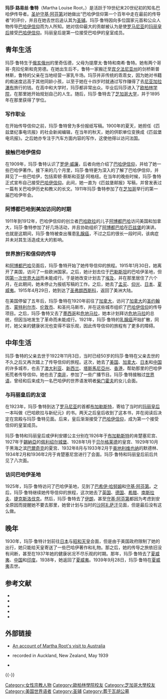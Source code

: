 {{no footnotes|time=2013-06-09T20:01:15+00:00}}
{{Infobox person
|name        = 瑪莎·魯特
|image       = MarthaRoot.jpg
|image_size  = 250px
|caption     = 玛莎·路易丝·鲁特
|birth_date  = 1872年4月10日
|birth_place = {{USA}}[[俄亥俄州|俄亥俄州]]里奇伍德
|death_date  = 1939年9月28日
|death_place = {{USA}}[[夏威夷|夏威夷]]
|occupation  = 新闻编辑、巴哈伊传导者
}}
{{巴哈伊}}
'''玛莎·路易丝·鲁特'''（Martha Louise Root，{{bd|1872年|4月10日|1939年|9月28日}}）是活跃于19世纪末20世纪初的知名巴哈伊传导者。[[圣护|圣护]][[守基·阿芬第|守基·阿芬第]]对她做出“巴哈伊信仰第一个百年中走在最前的传导者”的评价，并且在她去世后追认其为[[圣辅|圣辅]]。玛莎·鲁特因向多位国家元首和公众人物传导[[巴哈伊信仰|巴哈伊信仰]]而为人所知。她对信仰最大的贡献被认为是使[[罗马尼亚|罗马尼亚]]的[[玛丽_(爱丁堡)|玛丽皇后]]接受[[巴哈伊信仰|巴哈伊信仰]]。玛丽皇后是第一位接受巴哈伊的皇室成员。

==青年生活==
玛莎·鲁特生于[[俄亥俄州|俄亥俄州]]的里奇伍德，父母为提摩太·鲁特和南希·鲁特。她有两个哥哥-克拉伦斯和克劳德。在她出生后不，鲁特一家搬迁至[[宾夕法尼亚州|宾夕法尼亚州]]的剑桥斯普林斯，鲁特的父亲在当地经营一家乳牛场。玛莎并非传统的乖乖女，因为她对书籍的痴迷度远高于其他同龄小孩，以至于她在十四岁时就通过写作赚得了去[[尼亚加拉瀑布|尼亚加拉瀑布]]旅行的钱。在高中和大学时，玛莎都非常出众。毕业后玛莎进入了[[欧柏林学院|欧柏林学院]]，在那里她开始规划自己的人生。随后，玛莎·鲁特去了[[芝加哥大学|芝加哥大学]]，并于1895年在那里获得了学位。

===写作职业===
在开始传导信仰之前，玛莎·鲁特曾为多份报纸写稿。1900年的夏天，她担任《匹兹堡纪事电讯报》的社会新闻编辑，在当年的秋天，她的供职单位变换成《匹兹堡电讯报》。之后她亦专注于汽车方面内容的写作，这使他得以访问法国。

===接触巴哈伊信仰===
在1909年，玛莎·鲁特认识了[[罗伊·威廉|罗伊·威廉]]，后者向他介绍了[[巴哈伊信仰|巴哈伊信仰]]，并给了她一些巴哈伊著作。接下来的几个月里，玛莎·鲁特更为深入的了解了巴哈伊信仰，并拜见了一些巴哈伊，包括索顿·蔡斯和亚瑟·阿格纽。在当年的晚些时候，玛莎·鲁特正式宣布自己接受[[巴哈伊信仰|巴哈伊信仰]]。此间，她一直为《匹兹堡邮报》写稿，并曾发表过一篇有关巴哈伊历史和教义的长文。1911年玛莎·鲁特参加了在[[芝加哥|芝加哥]]举行的第一届巴哈伊年会。

===阿博都巴哈到美加访问的时期===
1911年到1912年，巴哈伊信仰的创立者[[巴哈欧拉|巴哈欧拉]]的儿子[[阿博都巴哈|阿博都巴哈]]访问美国和加拿大，玛莎·鲁特参加了好几场活动，并且协助组织了[[阿博都巴哈|阿博都巴哈]]在[[匹兹堡|匹兹堡]]的演讲。也就是这期间，玛莎·鲁特被查出罹患[[乳腺癌|乳腺癌]]，不过之后的很长一段时间，该病症并未对其生活造成太大的影响。

===世界旅行和信仰的传导===
和[[阿博都巴哈|阿博都巴哈]]见面后，玛莎·鲁特开始了她传导信仰的旅程。1915年1月30日，她离开了美国，访问了一些欧洲国家。之后，她计划去位于[[巴勒斯坦|巴勒斯坦]]的巴哈伊圣地，但因[[第一次世界大战|第一次世界大战]]而未能成行。于是她改变计划去了[[埃及|埃及]]，并在那里居住了六个月，在此期间，她未停止为报纸写稿的工作。之后，她去了[[孟买|孟买]]、[[仰光|仰光]]、[[日本|日本]]、[[夏威夷|夏威夷]]。1915年4月29日，她到达了[[圣弗朗西斯科|圣弗朗西斯科]]，返回了美洲大陆。

在美国停留了五年后，玛莎·鲁特在1920年前往了[[加拿大|加拿大]]，访问了[[加拿大|加拿大]]的[[圣约翰_(新不伦瑞克)|圣约翰市]]、[[蒙特利尔市|蒙特利尔市]]、[[伦敦_(加拿大)|伦敦市]]、和圣托马斯市，并在这些城市组织了[[巴哈伊信仰|巴哈伊信仰]]的传导项目。之后，玛莎·鲁特又去了[[墨西哥|墨西哥]]和[[危地马拉|危地马拉]]，她本计划拜访[[危地马拉|危地马拉]]的总统，但因当地发生了革命而未能成行。1921年，玛莎·鲁特的[[乳腺癌|乳腺癌]]开始扩散，同时，她父亲的健康状况也变得不容乐观，因此传导信仰的旅程有了更多的障碍。

==中年生活==
玛莎·鲁特的父亲去世于1922年11月3日，当时已经50岁的玛莎·鲁特在父亲去世的不久之后又再次踏上了传导信仰的旅程。这次，她去了[[美国|美国]]、[[加拿大|加拿大]]、[[日本|日本]]和[[中国|中国]]的许多城市，也去了[[澳大利亚|澳大利亚]]、[[新西兰|新西兰]]、[[塔斯馬尼亞州|塔斯馬尼亞州]]、[[香港|香港]]，帮助那里的巴哈伊拓荒者传导信仰。她也去了[[南非|南非]]，参加了一些广播节目。玛莎·鲁特接触过[[世界语|世界语]]，曾经和后来成为一名巴哈伊的世界语发明者[[柴门霍夫|柴门霍夫]]的女儿会面。

===与玛丽皇后的友谊===

在1923年，玛莎·鲁特到达了[[罗马尼亚|罗马尼亚]]的首都[[布加勒斯特|布加勒斯特]]，寄给了当时的[[玛丽_(爱丁堡)|玛丽皇后]]一本叫做《巴哈欧拉与新纪元》的书。两天之后皇后收到了这本书，并在阅读后决定在宫殿与玛莎·鲁特见面。后来，皇后渐渐接受了[[巴哈伊信仰|巴哈伊信仰]]，成为第一个接受信仰的皇室成员。

玛莎·鲁特和玛丽皇后或伊利安娜公主分别在1926年于[[布加勒斯特|布加勒斯特]]的肯楚塞尼宫、1927年于[[錫納亞|錫納亞]]的[[佩利绍尔城堡|佩利绍尔城堡]]、1928年1月于[[贝尔格莱德|贝尔格莱德]]的皇宫、1929年10月于黑海之滨[[巴爾奇克|巴爾奇克]]的夏宫、1932年8月与1933年2月于[[奥地利|奥地利]][[维也纳|维也纳]]的默德林、1934年2月和1936年2月于肯楚塞尼宫进行了会面。玛莎·鲁特和玛丽皇后前后共见了八次面。

===访问巴哈伊圣地===

1925年，玛莎·鲁特访问了巴哈伊圣地，见到了[[巴希伊·哈努姆|巴希伊·哈努姆]]和[[守基·阿芬第|守基·阿芬第]]。之后，玛莎·鲁特继续她传导信仰的旅程，这次她去了[[英国|英国]]、[[德国|德国]]、[[希腊|希腊]]、[[南斯拉夫|南斯拉夫]]、[[捷克斯洛伐克|捷克斯洛伐克]]。然后，玛莎·鲁特去了[[伊朗|伊朗]]，甚至[[守基·阿芬第|守基·阿芬第]]都因为考虑到安全原因而提醒她不要去那里，她曾计划与当时的[[沙阿|沙阿]][[礼萨汗|礼萨汗]]见面，但是最后没有这么做。

==晚年==
1930年，玛莎·鲁特计划前往[[日本|日本]]与[[昭和天皇|昭和天皇]]会面，但是由于美国政府限制了她的出行，她只能给天皇寄送了一些巴哈伊著作和礼物。那之后，她的传导之旅依旧没有间断，甚至在1937年她的健康状况不尽乐观的时期。那年，玛莎·鲁特去了[[夏威夷|夏威夷]]、[[中国|中国]]和[[印度|印度]]。1938年，她返回了[[夏威夷|夏威夷]]。1939年9月28日，玛莎·鲁特在[[夏威夷|夏威夷]]去世。

==参考文献==
*{{cite book 
 |first=Janet
 |last=Ruhe-Schoen
 |year=1998
 |title=A Love Which Does Not Wait
 |url=https://archive.org/details/lovewhichdoesnot0000ruhe
 |publisher=Palabra Publications
 |location=Riviera Beach, Florida, USA
 |isbn=1-890101-17-6
 }}
*{{cite book
 |first=Shoghi
 |last=Effendi
 |authorlink=Shoghi Effendi
 |year=1944
 |title=God Passes By
 |publisher=Bahá'í Publishing Trust
 |location=Wilmette, Illinois, USA
 |isbn=0-87743-020-9
 |url=http://reference.bahai.org/en/t/se/GPB/
 |access-date=2013-05-27
 |archive-date=2008-05-12
 |archive-url=https://web.archive.org/web/20080512041312/http://reference.bahai.org/en/t/se/GPB/
 |dead-url=no
 }}
*{{cite book
 |first=M.R.
 |last=Garis
 |year=1983
 |title=Martha Root: Lioness at the Threshold
 |publisher=Bahá'í Publishing Trust
 |location=Wilmette, Illinois, USA
 |isbn=0-87743-185-X
 }}
*{{cite book
 |editor=Kay Zinky (Compiler)
 |year=1983
 |title=Martha Root: Herald of the Kingdom: A Compilation 
 |publisher=Bahá'í Publishing Trust
 |location=New Delhi, India
 |id=ASIN B0007B5H28
 }}
*{{cite book
 |first=Barron
 |last=Harper
 |year=1997
 |title=Lights of Fortitude
 |url=https://archive.org/details/lightsoffortitud0000harp
 |edition=Paperback
 |publisher=George Ronald
 |location=Oxford, UK
 |isbn=0-85398-413-1
 }}

== 外部链接 ==
* [http://bahai-library.com/asia-pacific/ebmartharoot.htm An account of Martha Root's visit to Australia] {{Wayback|url=http://bahai-library.com/asia-pacific/ebmartharoot.htm |date=20051001062135 }}
* {{YouTube|BS2j7fQjoE4|Martha Root's Goodbye}} recorded in Auckland, New Zealand, May 1939
* {{YouTube|8teej1FAew4|Martha Root's Prayer}}

{{-}}
{{巴哈伊-2}}
{{normdaten}}
{{DEFAULTSORT:Root, Martha}}
[[Category:女性宗教人物|Category:女性宗教人物]]
[[Category:歐柏林學院校友|Category:歐柏林學院校友]]
[[Category:芝加哥大學校友|Category:芝加哥大學校友]]
[[Category:美国世界语者|Category:美国世界语者]]
[[Category:圣辅|Category:圣辅]]
[[Category:葬于瓦胡公墓|Category:葬于瓦胡公墓]]